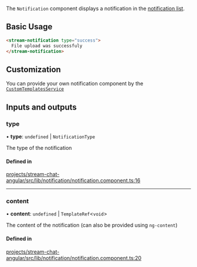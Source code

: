 The `Notification` component displays a notification in the [notification list](./NotificationListComponent.mdx).

## Basic Usage

```html
<stream-notification type="success">
  File upload was successfuly
</stream-notification>
```

## Customization

You can provide your own notification component by the [`CustomTemplatesService`](../services/CustomTemplatesService.mdx)

[//]: # "Start of generated content"

## Inputs and outputs

### type

• **type**: `undefined` \| `NotificationType`

The type of the notification

#### Defined in

[projects/stream-chat-angular/src/lib/notification/notification.component.ts:16](https://github.com/GetStream/stream-chat-angular/blob/917075731bcb0a273dd8c532453df1d45328c0f4/projects/stream-chat-angular/src/lib/notification/notification.component.ts#L16)

---

### content

• **content**: `undefined` \| `TemplateRef`\<`void`\>

The content of the notification (can also be provided using `ng-content`)

#### Defined in

[projects/stream-chat-angular/src/lib/notification/notification.component.ts:20](https://github.com/GetStream/stream-chat-angular/blob/917075731bcb0a273dd8c532453df1d45328c0f4/projects/stream-chat-angular/src/lib/notification/notification.component.ts#L20)

[//]: # "End of generated content"
